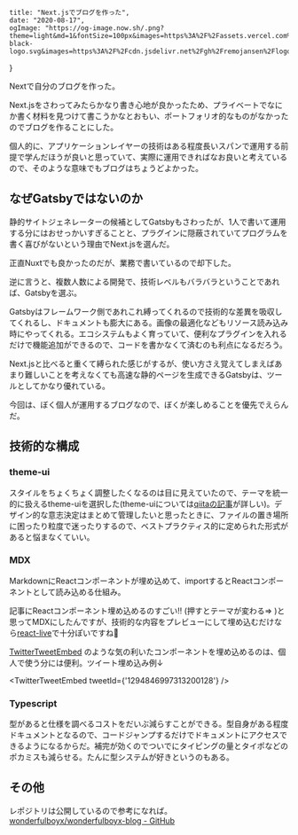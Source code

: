     title: "Next.jsでブログを作った",
    date: "2020-08-17",
    ogImage: "https://og-image.now.sh/.png?theme=light&md=1&fontSize=100px&images=https%3A%2F%2Fassets.vercel.com%2Fimage%2Fupload%2Ffront%2Fassets%2Fdesign%2Fnextjs-black-logo.svg&images=https%3A%2F%2Fcdn.jsdelivr.net%2Fgh%2Fremojansen%2Flogo.ts%40master%2Fts.svg"
}


Nextで自分のブログを作った。

Next.jsをさわってみたらかなり書き心地が良かったため、プライベートでなにか書く材料を見つけて書こうかなとおもい、ポートフォリオ的なものがなかったのでブログを作ることにした。

個人的に、アプリケーションレイヤーの技術はある程度長いスパンで運用する前提で学んだほうが良いと思っていて、実際に運用できればなお良いと考えているので、そのような意味でもブログはちょうどよかった。

## なぜGatsbyではないのか

静的サイトジェネレーターの候補としてGatsbyもさわったが、1人で書いて運用する分にはおせっかいすぎることと、プラグインに隠蔽されていてプログラムを書く喜びがないという理由でNext.jsを選んだ。

正直Nuxtでも良かったのだが、業務で書いているので却下した。

逆に言うと、複数人数による開発で、技術レベルもバラバラということであれば、Gatsbyを選ぶ。

Gatsbyはフレームワーク側であれこれ縛ってくれるので技術的な差異を吸収してくれるし、ドキュメントも膨大にある。画像の最適化などもリソース読み込み時にやってくれる。エコシステムもよく育っていて、便利なプラグインを入れるだけで機能追加ができるので、コードを書かなくて済むのも利点になるだろう。

Next.jsと比べると重くて縛られた感じがするが、使い方さえ覚えてしまえばあまり難しいことを考えなくても高速な静的ページを生成できるGatsbyは、ツールとしてかなり優れている。

今回は、ぼく個人が運用するブログなので、ぼくが楽しめることを優先でえらんだ。

## 技術的な構成

### theme-ui

スタイルをちょくちょく調整したくなるのは目に見えていたので、テーマを統一的に扱えるtheme-uiを選択した(theme-uiについては[qiitaの記事](https://qiita.com/SotaSuzuki/items/f2993afcaf2bdd438c29#sx-prop-%E3%81%A8-themestyles)が詳しい)。デザイン的な意志決定はまとめて管理したいと思ったときに、ファイルの置き場所に困ったり粒度で迷ったりするので、ベストプラクティス的に定められた形式があると悩まなくていい。

### MDX

MarkdownにReactコンポーネントが埋め込めて、importするとReactコンポーネントとして読み込める仕組み。

記事にReactコンポーネント埋め込めるのすごい!! (押すとテーマが変わる=> <ThemeSwitch />)と思ってMDXにしたんですが、技術的な内容をプレビューにして埋め込むだけなら[react-live](https://github.com/FormidableLabs/react-live)で十分ぽいですね🥀

[TwitterTweetEmbed](https://github.com/saurabhnemade/react-twitter-embed) のような気の利いたコンポーネントを埋め込めるのは、個人で使う分には便利。ツイート埋め込み例↓

<TwitterTweetEmbed tweetId={'1294846997313200128'} />

### Typescript

型があると仕様を調べるコストをだいぶ減らすことができる。型自身がある程度ドキュメントとなるので、コードジャンプするだけでドキュメントにアクセスできるようになるからだ。補完が効くのでついでにタイピングの量とタイポなどのポカミスも減らせる。たんに型システムが好きというのもある。

## その他

レポジトリは公開しているので参考になれば。
[wonderfulboyx/wonderfulboyx-blog - GitHub](https://github.com/wonderfulboyx/wonderfulboyx-blog)
